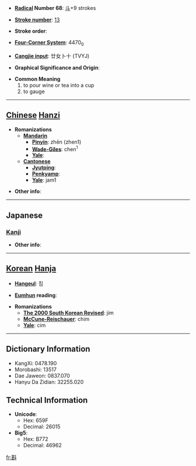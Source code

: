 * '''[[Wiktionary:Chinese radical index| Radical]] Number 68''': [[Wiktionary:Chinese radical index 斗|斗]]+9 strokes

* '''[[Wiktionary:Chinese total strokes index|Stroke number]]''': [[Wiktionary:Chinese total strokes index 13|13]]

* '''Stroke order''': 

* '''[[Wiktionary:Chinese four corner index|Four-Corner System]]''': 4470<sub>0</sub>

* '''[[Wiktionary:Chinese Cangjie index|Cangjie input]]''': 廿女卜十 (TVYJ)

* '''Graphical Significance and Origin''': 

* '''Common Meaning'''
*#to pour wine or tea into a cup
*# to gauge


----

== [[Chinese]] [[Hanzi]] ==

* '''Romanizations'''
** '''[[Mandarin]]'''
*** '''[[Pinyin]]''': zhēn (zhen1)
*** '''[[Wade-Giles]]''': chen<sup>1</sup>
*** '''[[Yale]]''': 
** '''[[Cantonese]]'''
*** '''[[Jyutping]]''':
*** '''[[Penkyamp]]''': 
*** '''[[Yale]]''': jam1

* '''Other info''': 

----

==Japanese==
===[[Kanji]]===
{{kanji|on readings=[[しん]] (shin)|kun readings=[[くむ]] (kumu), [[くみかわす]] (kumikawasu)}}

* '''Other info''':  

----

== [[Korean]] [[Hanja]] ==

* '''[[Hangeul]]''': 짐

* '''[[Eumhun]] reading''': 

* '''Romanizations'''
** '''[[The 2000 South Korean Revised Romanization|The 2000 South Korean Revised]]''': jim
** '''[[McCune-Reischauer]]''': chim
** '''[[Yale]]''': cim

----

== Dictionary Information ==

* KangXi: 0478.190
* Morobashi: 13517
* Dae Jaweon: 0837.070
* Hanyu Da Zidian: 32255.020

== Technical Information ==

* '''Unicode''':
** Hex: 659F
** Decimal: 26015
* '''Big5''':
** Hex: B772
** Decimal: 46962

[[fr:斟]]